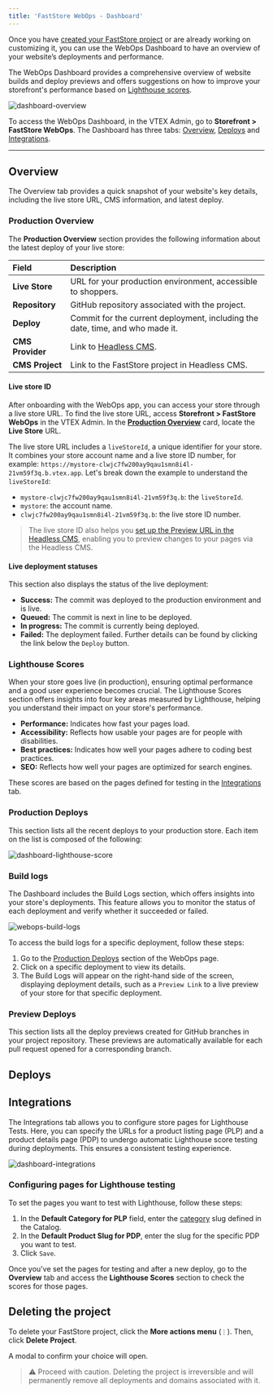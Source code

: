 ```yaml
---
title: 'FastStore WebOps - Dashboard'
---
```


Once you have [created your FastStore project](https://developers.vtex.com/docs/guides/faststore/1-onboarding-starting-the-project#step-2-deploying-the-project) or are already working on customizing it, you can use the WebOps Dashboard to have an overview of your website’s deployments and performance.

The WebOps Dashboard provides a comprehensive overview of website builds and deploy previews and offers suggestions on how to improve your storefront's performance based on [Lighthouse scores](https://developer.chrome.com/docs/lighthouse/performance/performance-scoring).

![dashboard-overview](https://vtexhelp.vtexassets.com/assets/docs/src/webops-dashboard-overview___c417a869e982d91e94106cf63c9ec162.png)

To access the WebOps Dashboard, in the VTEX Admin, go to **Storefront > FastStore WebOps**. The Dashboard has three tabs: [Overview](#overview), [Deploys](#deploys) and [Integrations](#integrations).

---

## Overview

The Overview tab provides a quick snapshot of your website's key details, including the live store URL, CMS information, and latest deploy.

### Production Overview

The **Production Overview** section provides the following information about the latest deploy of your live store:

| Field                 | Description                                                                                                                                                                                          |
| :-------------------- | :----------------------------------------------------------------------------------------------- |
| **Live Store**        | URL for your production environment, accessible to shoppers.                                     |
| **Repository**        | GitHub repository associated with the project.                                                   |
| **Deploy**            | Commit for the current deployment, including the date, time, and who made it.                    |
| **CMS Provider**      | Link to [Headless CMS](https://developers.vtex.com/docs/guides/faststore/headless-cms-overview). |
| **CMS Project**       | Link to the FastStore project in Headless CMS.                                                   |

#### Live store ID

After onboarding with the WebOps app, you can access your store through a live store URL. To find the live store URL, access **Storefront > FastStore WebOps** in the VTEX Admin. In the [**Production Overview**](https://developers.vtex.com/docs/guides/faststore/1-onboarding-dashboard#production-overview) card, locate the **Live Store** URL.

The live store URL includes a `liveStoreId`, a unique identifier for your store. It combines your store account name and a live store ID number, for example: `https://mystore-clwjc7fw200ay9qau1smn8i4l-21vm59f3q.b.vtex.app`. Let's break down the example to understand the `liveStoreId`:

- `mystore-clwjc7fw200ay9qau1smn8i4l-21vm59f3q.b`: the `liveStoreId`.
- `mystore`: the account name.
- `clwjc7fw200ay9qau1smn8i4l-21vm59f3q.b`: the live store ID number.

> The live store ID also helps you [set up the Preview URL in the Headless CMS](https://developers.vtex.com/docs/guides/faststore/headless-cms-1-configuring-the-vtex-account#step-2-configuring-the-headless-cms), enabling you to preview changes to your pages via the Headless CMS.

#### Live deployment statuses

This section also displays the status of the live deployment:

- **Success:** The commit was deployed to the production environment and is live.
- **Queued:** The commit is next in line to be deployed.
- **In progress:** The commit is currently being deployed.
- **Failed:** The deployment failed. Further details can be found by clicking the link below the `Deploy` button.

### Lighthouse Scores

When your store goes live (in production), ensuring optimal performance and a good user experience becomes crucial. The Lighthouse Scores section offers insights into four key areas measured by Lighthouse, helping you understand their impact on your store's performance.

- **Performance:** Indicates how fast your pages load.
- **Accessibility:** Reflects how usable your pages are for people with disabilities.
- **Best practices:** Indicates how well your pages adhere to coding best practices.
- **SEO:** Reflects how well your pages are optimized for search engines.

These scores are based on the pages defined for testing in the [Integrations](#integrations) tab.

### Production Deploys

This section lists all the recent deploys to your production store. Each item on the list is composed of the following:

![dashboard-lighthouse-score](https://vtexhelp.vtexassets.com/assets/docs/src/dashboard-production-deploys___840fcb7b30bc2c7a1e4e5d1d255a58f9.png)

### Build logs

The Dashboard includes the Build Logs section, which offers insights into your store's deployments. This feature allows you to monitor the status of each deployment and verify whether it succeeded or failed.

![webops-build-logs](https://vtexhelp.vtexassets.com/assets/docs/src/webops-build-logs___dcab2fcebc09675e9087f3d25ca33058.gif)

To access the build logs for a specific deployment, follow these steps:

1. Go to the [Production Deploys](#production-deploys) section of the WebOps page.
2. Click on a specific deployment to view its details.
3. The Build Logs will appear on the right-hand side of the screen, displaying deployment details, such as a `Preview Link` to a live preview of your store for that specific deployment.

### Preview Deploys

This section lists all the deploy previews created for GitHub branches in your project repository. These previews are automatically available for each pull request opened for a corresponding branch.

## Deploys

## Integrations

The Integrations tab allows you to configure store pages for Lighthouse Tests. Here, you can specify the URLs for a product listing page (PLP) and a product details page (PDP) to undergo automatic Lighthouse score testing during deployments. This ensures a consistent testing experience.

![dashboard-integrations](https://vtexhelp.vtexassets.com/assets/docs/src/dashboard-integrations___8575a9f0fc2abfa64bdfc10fc7534e9d.png)

### Configuring pages for Lighthouse testing

To set the pages you want to test with Lighthouse, follow these steps:

1. In the **Default Category for PLP** field, enter the [category](https://help.vtex.com/en/tutorial/what-is-a-category--6HV4Q3E2FauUoOQoiCCgCg) slug defined in the Catalog.
2. In the **Default Product Slug for PDP**, enter the slug for the specific PDP you want to test.
3. Click `Save`.

Once you've set the pages for testing and after a new deploy, go to the **Overview** tab and access the **Lighthouse Scores** section to check the scores for those pages.

## Deleting the project

To delete your FastStore project, click the **More actions menu** (`⋮`). Then, click **Delete Project**.

A modal to confirm your choice will open.

> ⚠️ Proceed with caution. Deleting the project is irreversible and will permanently remove all deployments and domains associated with it.
